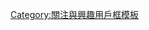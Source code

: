 {{Userbox
  |border-c = green
  |border-s = 1
  |id       = {{lang|zh-hant|<del>{{color|lightgreen|臺灣}}</del><br>台灣}}
  |id-c     = white
  |id-fc    = green
  |id-s     = 12
  |info     = {{lang|zh-hant|這個用戶支持'''[[台湾的名称|台灣簡寫]]'''，不過仍喜歡並持續使用[[繁体字|繁體字]]。}}
  |info-c   = #B7FF73
  |info-fc  = black
  |info-s   = 10
  |usercategory=支持台灣簡寫的維基人
}}
<noinclude>[[Category:關注與興趣用戶框模板]]</noinclude>